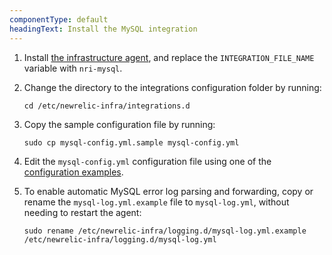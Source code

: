 ```yaml
---
componentType: default
headingText: Install the MySQL integration
---
```


1. Install [the infrastructure agent](/docs/integrations/host-integrations/installation/install-infrastructure-host-integrations/#install), and replace the `INTEGRATION_FILE_NAME` variable with `nri-mysql`.

2. Change the directory to the integrations configuration folder by running:
   ```shell
   cd /etc/newrelic-infra/integrations.d
   ```

3. Copy the sample configuration file by running:
   ```shell
   sudo cp mysql-config.yml.sample mysql-config.yml
   ```

4. Edit the `mysql-config.yml` configuration file using one of the [configuration examples](#examples).

5. To enable automatic MySQL error log parsing and forwarding, copy or rename the `mysql-log.yml.example` file to `mysql-log.yml`, without needing to restart the agent:
   ```shell
   sudo rename /etc/newrelic-infra/logging.d/mysql-log.yml.example /etc/newrelic-infra/logging.d/mysql-log.yml
   ```
